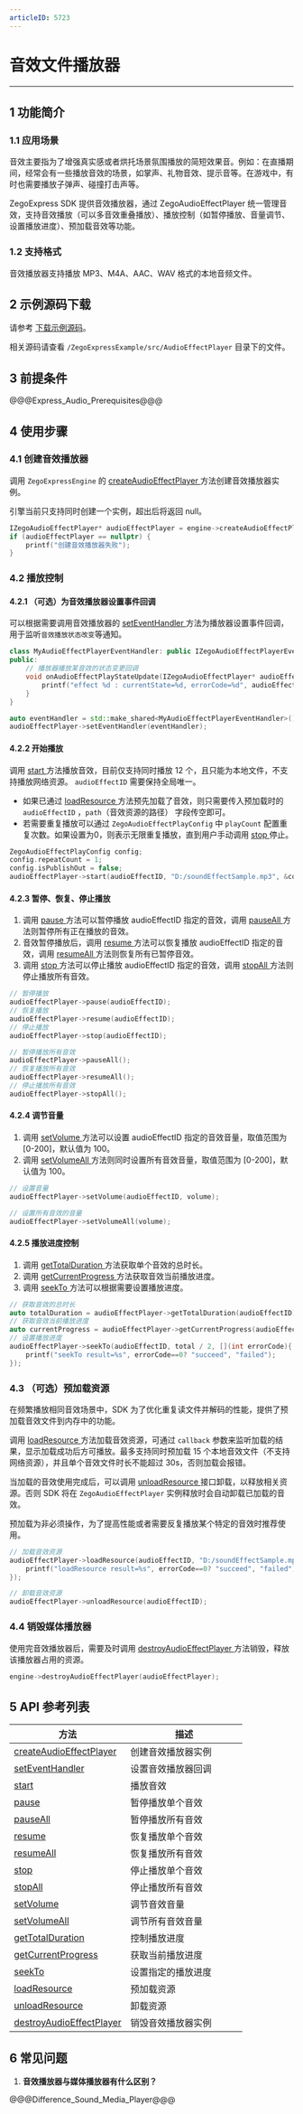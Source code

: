 ```yaml
---
articleID: 5723
---
```

<style>
table th:nth-of-type(1) { min-width: 120px; width: 50%; }
table th:nth-of-type(2) { min-width: 120px; width: 50%; }
table {width: 100%;}
</style>

# 音效文件播放器

- - -

## 1 功能简介

### 1.1 应用场景

音效主要指为了增强真实感或者烘托场景氛围播放的简短效果音。例如：在直播期间，经常会有一些播放音效的场景，如掌声、礼物音效、提示音等。在游戏中，有时也需要播放子弹声、碰撞打击声等。 

ZegoExpress SDK 提供音效播放器，通过 ZegoAudioEffectPlayer 统一管理音效，支持音效播放（可以多音效重叠播放）、播放控制（如暂停播放、音量调节、设置播放进度）、预加载音效等功能。

### 1.2 支持格式

音效播放器支持播放 MP3、M4A、AAC、WAV 格式的本地音频文件。

## 2 示例源码下载

请参考 [下载示例源码](#3128)。

相关源码请查看 `/ZegoExpressExample/src/AudioEffectPlayer` 目录下的文件。

## 3 前提条件

@@@Express_Audio_Prerequisites@@@

## 4 使用步骤

### 4.1 创建音效播放器

调用 `ZegoExpressEngine` 的 [createAudioEffectPlayer ](/zh/api?doc=Express_Video_SDK_API~CPP_windows~class~zego-express-i-zego-express-engine#create-audio-effect-player) 方法创建音效播放器实例。

<div class="mk-warning">

引擎当前只支持同时创建一个实例，超出后将返回 null。  
</div>

```C++
IZegoAudioEffectPlayer* audioEffectPlayer = engine->createAudioEffectPlayer();
if (audioEffectPlayer == nullptr) {
    printf("创建音效播放器失败");
}
```

### 4.2 播放控制

#### 4.2.1 （可选）为音效播放器设置事件回调

可以根据需要调用音效播放器的 [setEventHandler ](/zh/api?doc=Express_Video_SDK_API~CPP_windows~class~zego-express-i-zego-audio-effect-player#set-event-handler) 方法为播放器设置事件回调，用于监听`音效播放状态改变`等通知。

```C++
class MyAudioEffectPlayerEventHandler: public IZegoAudioEffectPlayerEventHandler{
public:
    // 播放器播放某音效的状态变更回调
    void onAudioEffectPlayStateUpdate(IZegoAudioEffectPlayer* audioEffectPlayer, unsigned int audioEffectID, ZegoAudioEffectPlayState state, int errorCode) override{
        printf("effect %d : currentState=%d, errorCode=%d", audioEffectID, state, errorCode);
    }
}

auto eventHandler = std::make_shared<MyAudioEffectPlayerEventHandler>();
audioEffectPlayer->setEventHandler(eventHandler);
```

#### 4.2.2 开始播放

调用 [start ](/zh/api?doc=Express_Video_SDK_API~CPP_windows~class~zego-express-i-zego-audio-effect-player#start) 方法播放音效，目前仅支持同时播放 12 个，且只能为本地文件，不支持播放网络资源。 `audioEffectID` 需要保持全局唯一。

* 如果已通过 [loadResource ](/zh/api?doc=Express_Video_SDK_API~CPP_windows~class~zego-express-i-zego-audio-effect-player#load-resource) 方法预先加载了音效，则只需要传入预加载时的 `audioEffectID` ，`path`（音效资源的路径） 字段传空即可。
* 若需要重复播放可以通过 `ZegoAudioEffectPlayConfig` 中 `playCount` 配置重复次数。如果设置为0，则表示无限重复播放，直到用户手动调用 [stop ](/zh/api?doc=Express_Video_SDK_API~CPP_windows~class~zego-express-i-zego-audio-effect-player#stop) 停止。

```C++
ZegoAudioEffectPlayConfig config;
config.repeatCount = 1;
config.isPublishOut = false;
audioEffectPlayer->start(audioEffectID, "D:/soundEffectSample.mp3", &config);
```

#### 4.2.3 暂停、恢复、停止播放

1. 调用 [pause ](/zh/api?doc=Express_Video_SDK_API~CPP_windows~class~zego-express-i-zego-audio-effect-player#pause) 方法可以暂停播放 audioEffectID 指定的音效，调用 [pauseAll ](/zh/api?doc=Express_Video_SDK_API~CPP_windows~class~zego-express-i-zego-audio-effect-player#pause-all) 方法则暂停所有正在播放的音效。
2. 音效暂停播放后，调用 [resume ](/zh/api?doc=Express_Video_SDK_API~CPP_windows~class~zego-express-i-zego-audio-effect-player#resume) 方法可以恢复播放 audioEffectID 指定的音效，调用 [resumeAll ](/zh/api?doc=Express_Video_SDK_API~CPP_windows~class~zego-express-i-zego-audio-effect-player#resume-all) 方法则恢复所有已暂停音效。
3. 调用 [stop ](/zh/api?doc=Express_Video_SDK_API~CPP_windows~class~zego-express-i-zego-audio-effect-player#stop) 方法可以停止播放 audioEffectID 指定的音效，调用 [stopAll ](/zh/api?doc=Express_Video_SDK_API~CPP_windows~class~zego-express-i-zego-audio-effect-player#stop-all) 方法则停止播放所有音效。

```C++
// 暂停播放
audioEffectPlayer->pause(audioEffectID);
// 恢复播放
audioEffectPlayer->resume(audioEffectID);
// 停止播放
audioEffectPlayer->stop(audioEffectID);

// 暂停播放所有音效
audioEffectPlayer->pauseAll();
// 恢复播放所有音效
audioEffectPlayer->resumeAll();
// 停止播放所有音效
audioEffectPlayer->stopAll();
```

#### 4.2.4 调节音量

1. 调用 [setVolume ](/zh/api?doc=Express_Video_SDK_API~CPP_windows~class~zego-express-i-zego-audio-effect-player#set-volume) 方法可以设置 audioEffectID 指定的音效音量，取值范围为 [0-200]，默认值为 100。
2. 调用 [setVolumeAll ](/zh/api?doc=Express_Video_SDK_API~CPP_windows~class~zego-express-i-zego-audio-effect-player#set-volume-all) 方法则同时设置所有音效音量，取值范围为 [0-200]，默认值为 100。

```C++
// 设置音量
audioEffectPlayer->setVolume(audioEffectID, volume);

// 设置所有音效的音量
audioEffectPlayer->setVolumeAll(volume);
```

#### 4.2.5 播放进度控制

1. 调用 [getTotalDuration ](/zh/api?doc=Express_Video_SDK_API~CPP_windows~class~zego-express-i-zego-audio-effect-player#get-total-duration) 方法获取单个音效的总时长。
2. 调用 [getCurrentProgress ](/zh/api?doc=Express_Video_SDK_API~CPP_windows~class~zego-express-i-zego-audio-effect-player#get-current-progress) 方法获取音效当前播放进度。
3. 调用 [seekTo ](/zh/api?doc=Express_Video_SDK_API~CPP_windows~class~zego-express-i-zego-audio-effect-player#seek-to) 方法可以根据需要设置播放进度。

```C++
// 获取音效的总时长
auto totalDuration = audioEffectPlayer->getTotalDuration(audioEffectID);
// 获取音效当前播放进度
auto currentProgress = audioEffectPlayer->getCurrentProgress(audioEffectID);
// 设置播放进度
audioEffectPlayer->seekTo(audioEffectID, total / 2, [](int errorCode){
    printf("seekTo result=%s", errorCode==0? "succeed", "failed");
});
```

### 4.3 （可选）预加载资源

在频繁播放相同音效场景中，SDK 为了优化重复读文件并解码的性能，提供了预加载音效文件到内存中的功能。

调用 [loadResource ](/zh/api?doc=Express_Video_SDK_API~CPP_windows~class~zego-express-i-zego-audio-effect-player#load-resource) 方法加载音效资源，可通过 `callback` 参数来监听加载的结果，显示加载成功后方可播放。最多支持同时预加载 15 个本地音效文件（不支持网络资源），并且单个音效文件时长不能超过 30s，否则加载会报错。

当加载的音效使用完成后，可以调用 [unloadResource ](/zh/api?doc=Express_Video_SDK_API~CPP_windows~class~zego-express-i-zego-audio-effect-player#unload-resource) 接口卸载，以释放相关资源。否则 SDK 将在 `ZegoAudioEffectPlayer` 实例释放时会自动卸载已加载的音效。

<div class="mk-hint">

预加载为非必须操作，为了提高性能或者需要反复播放某个特定的音效时推荐使用。   
</div>

```C++
// 加载音效资源
audioEffectPlayer->loadResource(audioEffectID, "D:/soundEffectSample.mp3", [](int errorCode){
    printf("loadResource result=%s", errorCode==0? "succeed", "failed");
});

// 卸载音效资源
audioEffectPlayer->unloadResource(audioEffectID);
```

### 4.4 销毁媒体播放器

使用完音效播放器后，需要及时调用 [destroyAudioEffectPlayer ](/zh/api?doc=Express_Video_SDK_API~CPP_windows~class~zego-express-i-zego-express-engine#destroy-audio-effect-player) 方法销毁，释放该播放器占用的资源。

```C++
engine->destroyAudioEffectPlayer(audioEffectPlayer);
```

## 5 API 参考列表

| 方法 | 描述 |
|-------|--------|
| [createAudioEffectPlayer ](/zh/api?doc=Express_Video_SDK_API~CPP_windows~class~zego-express-i-zego-express-engine#create-audio-effect-player) | 创建音效播放器实例 |
| [setEventHandler ](/zh/api?doc=Express_Video_SDK_API~CPP_windows~class~zego-express-i-zego-audio-effect-player#set-event-handler) | 设置音效播放器回调 |
| [start ](/zh/api?doc=Express_Video_SDK_API~CPP_windows~class~zego-express-i-zego-audio-effect-player#start) | 播放音效 |
| [pause ](/zh/api?doc=Express_Video_SDK_API~CPP_windows~class~zego-express-i-zego-audio-effect-player#pause) | 暂停播放单个音效 |
| [pauseAll ](/zh/api?doc=Express_Video_SDK_API~CPP_windows~class~zego-express-i-zego-audio-effect-player#pause-all) | 暂停播放所有音效 |
| [resume ](/zh/api?doc=Express_Video_SDK_API~CPP_windows~class~zego-express-i-zego-audio-effect-player#resume) | 恢复播放单个音效 |
| [resumeAll ](/zh/api?doc=Express_Video_SDK_API~CPP_windows~class~zego-express-i-zego-audio-effect-player#resume-all) | 恢复播放所有音效 |
| [stop ](/zh/api?doc=Express_Video_SDK_API~CPP_windows~class~zego-express-i-zego-audio-effect-player#stop)  | 停止播放单个音效 |
| [stopAll ](/zh/api?doc=Express_Video_SDK_API~CPP_windows~class~zego-express-i-zego-audio-effect-player#stop-all) | 停止播放所有音效 |
| [setVolume ](/zh/api?doc=Express_Video_SDK_API~CPP_windows~class~zego-express-i-zego-audio-effect-player#set-volume) | 调节音效音量 |
| [setVolumeAll ](/zh/api?doc=Express_Video_SDK_API~CPP_windows~class~zego-express-i-zego-audio-effect-player#set-volume-all) | 调节所有音效音量 |
| [getTotalDuration ](/zh/api?doc=Express_Video_SDK_API~CPP_windows~class~zego-express-i-zego-audio-effect-player#get-total-duration) | 控制播放进度 |
| [getCurrentProgress ](/zh/api?doc=Express_Video_SDK_API~CPP_windows~class~zego-express-i-zego-audio-effect-player#get-current-progress) | 获取当前播放进度 |
| [seekTo ](/zh/api?doc=Express_Video_SDK_API~CPP_windows~class~zego-express-i-zego-audio-effect-player#seek-to) | 设置指定的播放进度|
| [loadResource ](/zh/api?doc=Express_Video_SDK_API~CPP_windows~class~zego-express-i-zego-audio-effect-player#load-resource) | 预加载资源 |
| [unloadResource ](/zh/api?doc=Express_Video_SDK_API~CPP_windows~class~zego-express-i-zego-audio-effect-player#unload-resource) | 卸载资源 |
| [destroyAudioEffectPlayer ](/zh/api?doc=Express_Video_SDK_API~CPP_windows~class~zego-express-i-zego-express-engine#destroy-audio-effect-player)| 销毁音效播放器实例 |

## 6 常见问题

1. **音效播放器与媒体播放器有什么区别？**

@@@Difference_Sound_Media_Player@@@
